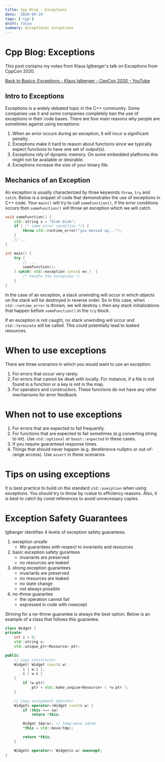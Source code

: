 ```yaml
---
title: Cpp Blog - Exceptions
date: '2020-09-24'
tags: ['cpp']
draft: false
summary: Exceptional exceptions
---
```


# Cpp Blog: Exceptions

This post contains my notes from Klaus Iglberger's talk on Exceptions from CppCon 2020.

[Back to Basics: Exceptions - Klaus Iglberger - CppCon 2020 - YouTube](https://www.youtube.com/watch?v=0ojB8c0xUd8&ab_channel=CppCon)

## Intro to Exceptions

Exceptions is a widely debated topic in the C++ community. Some companies use it and some companies completely ban the use of exceptions in their code bases. There are four main reasons why people are sometimes against using exceptions:

1. When an error occurs during an exception, it will incur a significant penalty.
2. Exceptions make it hard to reason about functions since we typically expect functions to have one set of output(s).
3. Exceptions rely of dynamic memory. On some embedded platforms this might not be available or desirable.
4. Exceptions increase the size of your binary file.

## Mechanics of an Exception

An exception is usually characterized by three keywords `throw`, `try` and `catch`. Below is a snippet of code that demonstrates the use of exceptions in C++ code. Your `main()` will try to call `someFunction()`, if the error conditions occurs then `someFunction()` will throw an exception which we will catch.

```cpp
void someFunction() {
    std::string s = "blah blah";
    if ( /* some error condition */) {
        throw std::runtime_error("you messed up...");
    }
    // ...
}

int main() {
    try {
        // ...
        someFunction();
    } catch( std::exception const& ex )  {
        /* handle the exception */
    }
}
```

In the case of an exception, a stack unwinding will occur in which objects on the stack will be destroyed in reverse order. So in this case, when `std::runtime_error` is thrown, we will destroy `s` then any stack initializations that happen before `someFunction()` in the `try` block.

If an exception is not caught, no stack unwinding will occur and `std::terminate` will be called. This could potentially lead to leaked resources.

# When to use exceptions

There are three scenarios in which you would want to use an exception:

1. For errors that occur very rarely.
2. For errors that cannot be dealt with locally. For instance, if a file is not found in a function or a key is not in the map.
3. For operators and constructors. These functions do not have any other mechanisms for error feedback.

# When not to use exceptions

1. For errors that are expected to fail frequently.
2. For functions that are expected to fail sometimes (e.g converting string to int). Use `std::optional` or `boost::expected` in these cases.
3. If you require guaranteed response times.
4. Things that should never happen (e.g. dereference nullptrs or out-of-range access). Use `assert` in these scenarios.

# Tips on using exceptions

It is best practice to build on the standard `std::execption` when using exceptions. You should try to throw by rvalue to efficiency reasons. Also, it is best to catch by const references to avoid unnecessary copies.

# Exception Safety Guarantees

Iglberger identifies 4 levels of exception safety guarantees.

1. exception unsafe
   - Mo guarantees with respect to invariants and resources
2. basic exception safety gurantees
   - invariants are preserved
   - no resources are leaked
3. strong exception guarantees
   - invariants are preserved
   - no resources are leaked
   - no state change
   - not always possible
4. no-throw guarantee
   - the operation cannot fail
   - expressed in code with noexcept

Striving for a no-throw guarantee is always the best option. Below is an example of a class that follows this guarantee.

```cpp
class Widget {
private:
    int i = 0;
    std::string s;
    std::unique_ptr<Resource> ptr;

public:
    // copy constructor
    Widget( Widget const& w) :
        i { w.i },
        s { w.s }
    {
        if (w.ptr)
            ptr = std::make_unqiue<Resource> ( *w.ptr );
    }

    // Copy assignment operator
    Widget& operator=(Widget const& w) {
        if (this === &w)
            return *this;

        Widget tmp(w); // temp-move idiom
        *this = std::move(tmp);

        return *this;
    }

    Widget& operator=( Widget&& w) noexcept;
}
```
